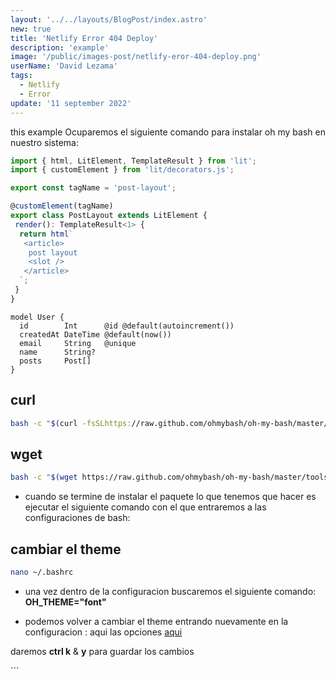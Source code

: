 ```yaml
---
layout: '../../layouts/BlogPost/index.astro'
new: true
title: 'Netlify Error 404 Deploy'
description: 'example'
image: '/public/images-post/netlify-eror-404-deploy.png'
userName: 'David Lezama'
tags:
  - Netlify
  - Error
update: '11 september 2022'
---
```



<PostLayout title='jfl;ads' imageSrc="/public/images-post/netlify-eror-404-deploy.png">
 this example Ocuparemos el siguiente comando para instalar oh my bash en
 nuestro sistema:

<CodeLayout lang="TypeScript">

```js
import { html, LitElement, TemplateResult } from 'lit';
import { customElement } from 'lit/decorators.js';

export const tagName = 'post-layout';

@customElement(tagName)
export class PostLayout extends LitElement {
 render(): TemplateResult<1> {
  return html`
   <article>
    post layout
    <slot />
   </article>
  `;
 }
}
```

</CodeLayout>

<CodeLayout lang="prisma">

```prisma
model User {
  id        Int      @id @default(autoincrement())
  createdAt DateTime @default(now())
  email     String   @unique
  name      String?
  posts     Post[]
}
```

</CodeLayout>

## curl

<CodeLayout lang="bash">

```bash
bash -c "$(curl -fsSLhttps://raw.github.com/ohmybash/oh-my-bash/master/tools/install.sh)" \
```

</CodeLayout>

## wget

<CodeLayout lang="bash">

```bash
bash -c "$(wget https://raw.github.com/ohmybash/oh-my-bash/master/tools/install.sh -O -)"
```

</CodeLayout>

- cuando se termine de instalar el paquete lo que tenemos que hacer es ejecutar el siguiente comando con el que entraremos a las configuraciones de bash:

## cambiar el theme

<CodeLayout lang="bash">

```bash
nano ~/.bashrc

```

</CodeLayout>

- una vez dentro de la configuracion buscaremos el siguiente comando: **OH_THEME="font"**

- podemos volver a cambiar el theme entrando nuevamente en la configuracion : aqui las opciones [aqui](https://github.com/ohmybash/oh-my-bash/wiki/Themes)

daremos **ctrl k** & **y** para guardar los cambios

</PostLayout>
```
